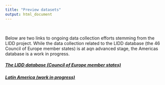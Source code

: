 ```yaml
---
title: "Preview datasets"
output: html_document
---
```

<br/>

Below are two links to ongoing data collection efforts stemming from the LIDD project. While the data collection related to the LIDD database (the 46 Council of Europe member states) is at aqn advanced stage, the Americas database is a work in progress.


##### <a href="http://lidd-project.org/data" target="_blank">The LIDD database (Council of Europe member states)</a>

##### <a href="https://cohesify.cut.ac.cy:5601/s/fm_tweets/app/dashboards?auth_provider_hint=anonymous1#/view/1f5c7680-25e3-11ec-919b-bf41f2db6f20?embed=true&amp;_g=(filters%3A!()%2CrefreshInterval%3A(pause%3A!t%2Cvalue%3A0)%2Ctime%3A(from%3Anow-15m%2Cto%3Anow))" target="_blank">Latin America (work in progress)</a>
